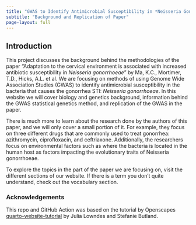 ```yaml
---
title: "GWAS to Identify Antimicrobial Susceptibility in *Neisseria Gonorrhoeae*"
subtitle: "Background and Replication of Paper"
page-layout: full
---
```


## Introduction

This project discusses the background behind the methodologies of the paper "Adaptation to the cervical environment is associated with increased antibiotic susceptibility in *Neisseria gonorrhoeae*" by Ma, K.C., Mortimer, T.D., Hicks, A.L. et al. We are focusing on methods of using Genome Wide Association Studies (GWAS) to identify antimicrobial susceptibility in the bacteria that causes the gonorrhea STI: *Neisseria gonorrhoeae*. In this website we will cover biology and genetics background, information behind the GWAS statistical genetics method, and replication of the GWAS in the paper.

There is much more to learn about the research done by the authors of this paper, and we will only cover a small portion of it. For example, they focus on three different drugs that are commonly used to treat gonorrhea: azithromycin, ciprofloxacin, and ceftriaxone. Additionally, the researchers focus on environmental factors such as where the bacteria is located in the human host as factors impacting the evolutionary traits of Neisseria gonorrhoeae.

To explore the topics in the part of the paper we are focusing on, visit the different sections of our website. If there is a term you don’t quite understand, check out the vocabulary section.

### Acknowledgements

This repo and GitHub Action was based on the tutorial by Openscapes [quarto-website-tutorial](https://github.com/Openscapes/quarto-website-tutorial) by Julia Lowndes and Stefanie Butland.